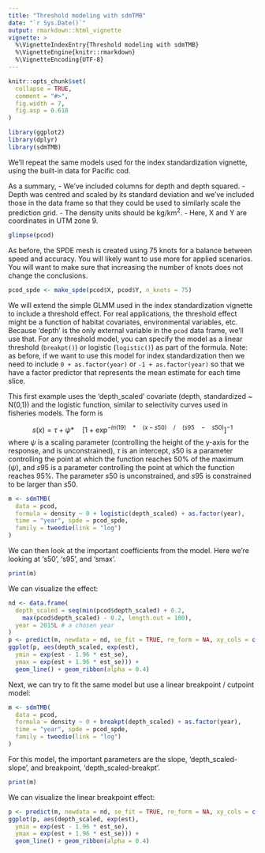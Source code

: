 ```yaml
---
title: "Threshold modeling with sdmTMB"
date: "`r Sys.Date()`"
output: rmarkdown::html_vignette
vignette: >
  %\VignetteIndexEntry{Threshold modeling with sdmTMB}
  %\VignetteEngine{knitr::rmarkdown}
  %\VignetteEncoding{UTF-8}
---
```


```r
knitr::opts_chunk$set(
  collapse = TRUE,
  comment = "#>",
  fig.width = 7,
  fig.asp = 0.618
)
```

```r
library(ggplot2)
library(dplyr)
library(sdmTMB)
```

We'll repeat the same models used for the index standardization vignette, using the built-in data for Pacific cod. 

As a summary, 
- We've included columns for depth and depth squared. 
- Depth was centred and scaled by its standard deviation and we've included those in the data frame so that they could be used to similarly scale the prediction grid.
- The density units should be kg/km^2^.
- Here, X and Y are coordinates in UTM zone 9.

```r
glimpse(pcod)
```

As before, the SPDE mesh is created using 75 knots for a balance between speed and accuracy. You will likely want to use more for applied scenarios. You will want to make sure that increasing the number of knots does not change the conclusions.

```r
pcod_spde <- make_spde(pcod$X, pcod$Y, n_knots = 75)
```

We will extend the simple GLMM used in the index standardization vignette to include a threshold effect. For real applications, the threshold effect might be a function of habitat covariates, environmental variables, etc. Because 'depth' is the only external variable in the `pcod` data frame, we'll use that. For any threshold model, you can specify the model as a linear threshold (`breakpt()`) or logistic (`logistic()`) as part of the formula. Note: as before, if we want to use this model for index standardization then we need to include `0 + as.factor(year)` or `-1 + as.factor(year)` so that we have a factor predictor that represents the mean estimate for each time slice.

This first example uses the 'depth_scaled' covariate (depth, standardized ~ N(0,1)) and the logistic function, similar to selectivity curves used in fisheries models. The form is 

$$s(x)=\tau + \psi *\quad { \left[ 1+{ \exp }^{ -ln\left( 19 \right) \quad *\quad \left( x-s50 \right) \quad /\quad \left( s95\quad -\quad s50 \right)  } \right]  }^{ -1 }$$
where $\psi$ is a scaling parameter (controlling the height of the y-axis for the response, and is unconstrained), $\tau$ is an intercept, $s50$ is a parameter controlling the point at which the function reaches 50% of the maximum ($\psi$), and $s95$ is a parameter controlling the point at which the function reaches 95%. The parameter $s50$ is unconstrained, and $s95$ is constrained to be larger than $s50$.

```r
m <- sdmTMB(
  data = pcod,
  formula = density ~ 0 + logistic(depth_scaled) + as.factor(year),
  time = "year", spde = pcod_spde,
  family = tweedie(link = "log")
)
```

We can then look at the important coefficients from the model. Here we're looking at 's50', 's95', and 'smax'.

```r
print(m)
```

We can visualize the effect:

```r
nd <- data.frame(
  depth_scaled = seq(min(pcod$depth_scaled) + 0.2, 
    max(pcod$depth_scaled) - 0.2, length.out = 100), 
  year = 2015L # a chosen year
)
p <- predict(m, newdata = nd, se_fit = TRUE, re_form = NA, xy_cols = c("X", "Y"))
ggplot(p, aes(depth_scaled, exp(est), 
  ymin = exp(est - 1.96 * est_se), 
  ymax = exp(est + 1.96 * est_se))) +
  geom_line() + geom_ribbon(alpha = 0.4)
```

Next, we can try to fit the same model but use a linear breakpoint / cutpoint model:

```r
m <- sdmTMB(
  data = pcod,
  formula = density ~ 0 + breakpt(depth_scaled) + as.factor(year),
  time = "year", spde = pcod_spde,
  family = tweedie(link = "log")
)
```

For this model, the important parameters are the slope, 'depth_scaled-slope', and breakpoint, 'depth_scaled-breakpt'.

```r
print(m)
```

We can visualize the linear breakpoint effect:

```r
p <- predict(m, newdata = nd, se_fit = TRUE, re_form = NA, xy_cols = c("X", "Y"))
ggplot(p, aes(depth_scaled, exp(est), 
  ymin = exp(est - 1.96 * est_se), 
  ymax = exp(est + 1.96 * est_se))) +
  geom_line() + geom_ribbon(alpha = 0.4)
```
